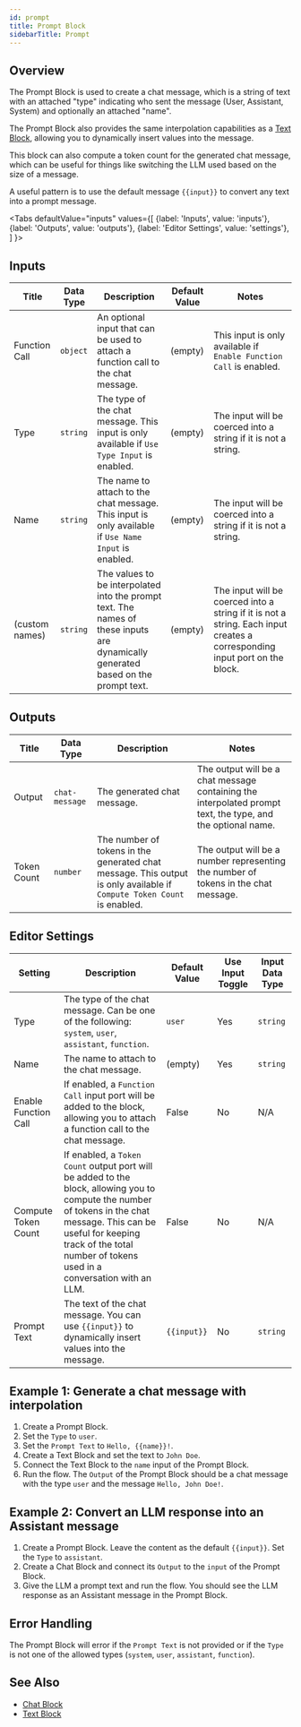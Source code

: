 ```yaml
---
id: prompt
title: Prompt Block
sidebarTitle: Prompt
---
```



## Overview

The Prompt Block is used to create a chat message, which is a string of text with an attached "type" indicating who sent the message (User, Assistant, System) and optionally an attached "name".

The Prompt Block also provides the same interpolation capabilities as a [Text Block](./text.mdx), allowing you to dynamically insert values into the message.

This block can also compute a token count for the generated chat message, which can be useful for things like switching the LLM used based on the size of a message.

A useful pattern is to use the default message `{{input}}` to convert any text into a prompt message.

<Tabs
  defaultValue="inputs"
  values={[
    {label: 'Inputs', value: 'inputs'},
    {label: 'Outputs', value: 'outputs'},
    {label: 'Editor Settings', value: 'settings'},
  ]
}>

<TabItem value="inputs">

## Inputs

| Title          | Data Type | Description                                                                                                                       | Default Value | Notes                                                                                                                     |
| -------------- | --------- | --------------------------------------------------------------------------------------------------------------------------------- | ------------- | ------------------------------------------------------------------------------------------------------------------------- |
| Function Call  | `object`  | An optional input that can be used to attach a function call to the chat message.                                                 | (empty)       | This input is only available if `Enable Function Call` is enabled.                                                        |
| Type           | `string`  | The type of the chat message. This input is only available if `Use Type Input` is enabled.                                        | (empty)       | The input will be coerced into a string if it is not a string.                                                            |
| Name           | `string`  | The name to attach to the chat message. This input is only available if `Use Name Input` is enabled.                              | (empty)       | The input will be coerced into a string if it is not a string.                                                            |
| (custom names) | `string`  | The values to be interpolated into the prompt text. The names of these inputs are dynamically generated based on the prompt text. | (empty)       | The input will be coerced into a string if it is not a string. Each input creates a corresponding input port on the block. |

</TabItem>

<TabItem value="outputs">

## Outputs

| Title       | Data Type      | Description                                                                                                            | Notes                                                                                                       |
| ----------- | -------------- | ---------------------------------------------------------------------------------------------------------------------- | ----------------------------------------------------------------------------------------------------------- |
| Output      | `chat-message` | The generated chat message.                                                                                            | The output will be a chat message containing the interpolated prompt text, the type, and the optional name. |
| Token Count | `number`       | The number of tokens in the generated chat message. This output is only available if `Compute Token Count` is enabled. | The output will be a number representing the number of tokens in the chat message.                          |

</TabItem>

<TabItem value="settings">

## Editor Settings

| Setting              | Description                                                                                                                                                                                                                                 | Default Value | Use Input Toggle | Input Data Type |
| -------------------- | ------------------------------------------------------------------------------------------------------------------------------------------------------------------------------------------------------------------------------------------- | ------------- | ---------------- | --------------- |
| Type                 | The type of the chat message. Can be one of the following: `system`, `user`, `assistant`, `function`.                                                                                                                                       | `user`        | Yes              | `string`        |
| Name                 | The name to attach to the chat message.                                                                                                                                                                                                     | (empty)       | Yes              | `string`        |
| Enable Function Call | If enabled, a `Function Call` input port will be added to the block, allowing you to attach a function call to the chat message.                                                                                                             | False         | No               | N/A             |
| Compute Token Count  | If enabled, a `Token Count` output port will be added to the block, allowing you to compute the number of tokens in the chat message. This can be useful for keeping track of the total number of tokens used in a conversation with an LLM. | False         | No               | N/A             |
| Prompt Text          | The text of the chat message. You can use `{{input}}` to dynamically insert values into the message.                                                                                                                                        | `{{input}}`   | No               | `string`        |

</TabItem>

</Tabs>

## Example 1: Generate a chat message with interpolation

1. Create a Prompt Block.
2. Set the `Type` to `user`.
3. Set the `Prompt Text` to `Hello, {{name}}!`.
4. Create a Text Block and set the text to `John Doe`.
5. Connect the Text Block to the `name` input of the Prompt Block.
6. Run the flow. The `Output` of the Prompt Block should be a chat message with the type `user` and the message `Hello, John Doe!`.

## Example 2: Convert an LLM response into an Assistant message

1. Create a Prompt Block. Leave the content as the default `{{input}}`. Set the `Type` to `assistant`.
2. Create a Chat Block and connect its `Output` to the `input` of the Prompt Block.
3. Give the LLM a prompt text and run the flow. You should see the LLM response as an Assistant message in the Prompt Block.

## Error Handling

The Prompt Block will error if the `Prompt Text` is not provided or if the `Type` is not one of the allowed types (`system`, `user`, `assistant`, `function`).


## See Also

- [Chat Block](./chat.mdx)
- [Text Block](./text.mdx)
